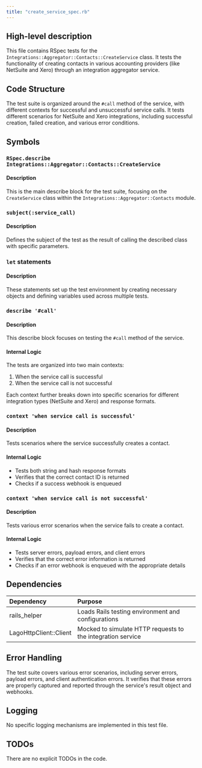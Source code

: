 ```yaml
---
title: "create_service_spec.rb"
---
```


## High-level description
This file contains RSpec tests for the `Integrations::Aggregator::Contacts::CreateService` class. It tests the functionality of creating contacts in various accounting providers (like NetSuite and Xero) through an integration aggregator service.

## Code Structure
The test suite is organized around the `#call` method of the service, with different contexts for successful and unsuccessful service calls. It tests different scenarios for NetSuite and Xero integrations, including successful creation, failed creation, and various error conditions.

## Symbols

### `RSpec.describe Integrations::Aggregator::Contacts::CreateService`
#### Description
This is the main describe block for the test suite, focusing on the `CreateService` class within the `Integrations::Aggregator::Contacts` module.

### `subject(:service_call)`
#### Description
Defines the subject of the test as the result of calling the described class with specific parameters.

### `let` statements
#### Description
These statements set up the test environment by creating necessary objects and defining variables used across multiple tests.

### `describe '#call'`
#### Description
This describe block focuses on testing the `#call` method of the service.

#### Internal Logic
The tests are organized into two main contexts:
1. When the service call is successful
2. When the service call is not successful

Each context further breaks down into specific scenarios for different integration types (NetSuite and Xero) and response formats.

### `context 'when service call is successful'`
#### Description
Tests scenarios where the service successfully creates a contact.

#### Internal Logic
- Tests both string and hash response formats
- Verifies that the correct contact ID is returned
- Checks if a success webhook is enqueued

### `context 'when service call is not successful'`
#### Description
Tests various error scenarios when the service fails to create a contact.

#### Internal Logic
- Tests server errors, payload errors, and client errors
- Verifies that the correct error information is returned
- Checks if an error webhook is enqueued with the appropriate details

## Dependencies
| Dependency | Purpose |
|:-----------|:--------|
| rails_helper | Loads Rails testing environment and configurations |
| LagoHttpClient::Client | Mocked to simulate HTTP requests to the integration service |

## Error Handling
The test suite covers various error scenarios, including server errors, payload errors, and client authentication errors. It verifies that these errors are properly captured and reported through the service's result object and webhooks.

## Logging
No specific logging mechanisms are implemented in this test file.

## TODOs
There are no explicit TODOs in the code.